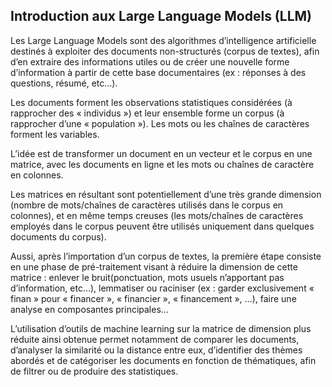 ## Introduction aux Large Language Models (LLM) 

Les Large Language Models sont des algorithmes d’intelligence artificielle destinés à exploiter des documents non-structurés (corpus de textes), afin d’en extraire des informations utiles ou de créer une nouvelle forme d’information à partir de cette base documentaires (ex : réponses à des questions, résumé, etc…). 

Les documents forment les observations statistiques considérées (à rapprocher des « individus ») et leur ensemble forme un corpus (à rapprocher d’une « population »).
Les mots ou les chaînes de caractères forment les variables.

L’idée est de transformer un document en un vecteur et le corpus en une matrice, avec les documents en ligne et les mots ou chaînes de caractère en colonnes.

Les matrices en résultant sont potentiellement d’une très grande dimension (nombre de mots/chaînes de caractères utilisés dans le corpus en colonnes), et en même temps creuses (les mots/chaînes de caractères employés dans le corpus peuvent être utilisés uniquement dans quelques documents du corpus).

Aussi, après l’importation d’un corpus de textes, la première étape consiste en une phase de pré-traitement visant à réduire la dimension de cette matrice : enlever le bruit(ponctuation, mots usuels n’apportant pas d’information, etc…), lemmatiser ou raciniser (ex : garder  exclusivement « finan » pour « financer », « financier », « financement », …), faire une analyse en composantes principales…

L’utilisation d’outils de machine learning sur la matrice de dimension plus réduite ainsi obtenue permet notamment de comparer les documents, d’analyser la similarité ou la distance entre eux, d’identifier des thèmes abordés et de catégoriser les documents en fonction de thématiques, afin de filtrer ou de produire des statistiques.
